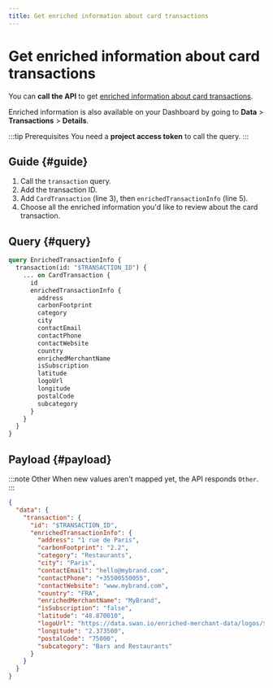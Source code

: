 ```yaml
---
title: Get enriched information about card transactions
---
```


# Get enriched information about card transactions


<InDevelopment feature="Providing enriched transaction information" />

You can **call the API** to get [enriched information about card transactions](./index.mdx#enriched).

Enriched information is also available on your Dashboard by going to **Data** > **Transactions** > **Details**.

:::tip Prerequisites
You need a **project access token** to call the query.
:::

## Guide {#guide}

1. Call the `transaction` query.
1. Add the transaction ID.
1. Add `CardTransaction` (line 3), then `enrichedTransactionInfo` (line 5).
1. Choose all the enriched information you'd like to review about the card transaction.

## Query {#query}

```graphql {2,3,5} showLineNumbers
query EnrichedTransactionInfo {
  transaction(id: "$TRANSACTION_ID") {
    ... on CardTransaction {
      id
      enrichedTransactionInfo {
        address
        carbonFootprint
        category
        city
        contactEmail
        contactPhone
        contactWebsite
        country
        enrichedMerchantName
        isSubscription
        latitude
        logoUrl
        longitude
        postalCode
        subcategory
      }
    }
  }
}
```

## Payload {#payload}

:::note Other
When new values aren't mapped yet, the API responds `Other`.
:::

```json showLineNumbers
{
  "data": {
    "transaction": {
      "id": "$TRANSACTION_ID",
      "enrichedTransactionInfo": {
        "address": "1 rue de Paris",
        "carbonFootprint": "2.2",
        "category": "Restaurants",
        "city": "Paris",
        "contactEmail": "hello@mybrand.com",
        "contactPhone": "+35500550055",
        "contactWebsite": "www.mybrand.com",
        "country": "FRA",
        "enrichedMerchantName": "MyBrand",
        "isSubscription": "false",
        "latitude": "48.870010",
        "logoUrl": "https://data.swan.io/enriched-merchant-data/logos/$FILE_NAME",
        "longitude": "2.373500",
        "postalCode": "75000",
        "subcategory": "Bars and Restaurants"
      }
    }
  }
}
```